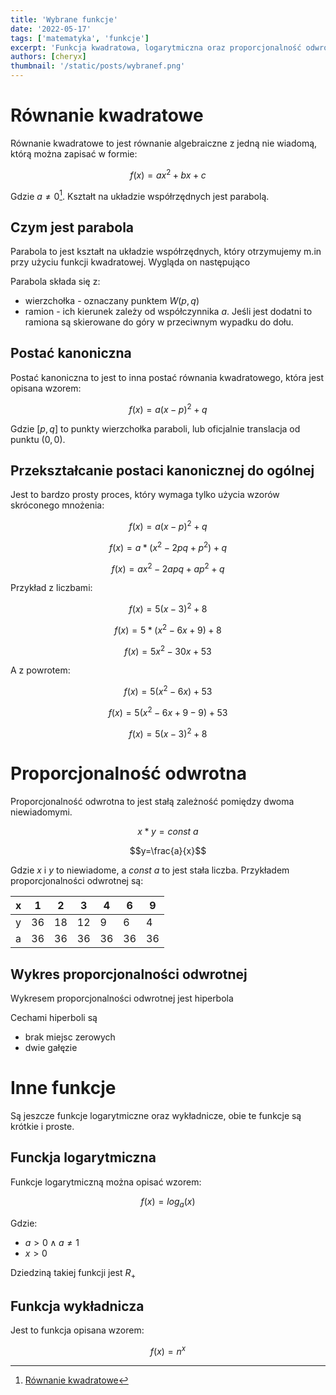 ```yaml
---
title: 'Wybrane funkcje'
date: '2022-05-17'
tags: ['matematyka', 'funkcje']
excerpt: 'Funkcja kwadratowa, logarytmiczna oraz proporcjonalność odwrotna'
authors: [cheryx]
thumbnail: '/static/posts/wybranef.png'
---
```


# Równanie kwadratowe

Równanie kwadratowe to jest równanie algebraiczne z jedną nie wiadomą, którą można zapisać w formie:

$$f(x) = ax^2 + bx + c$$

Gdzie $a\neq 0$[^wzor]. Kształt na układzie współrzędnych jest parabolą.

## Czym jest parabola

Parabola to jest kształt na układzie współrzędnych, który otrzymujemy m.in przy użyciu funkcji kwadratowej. Wygląda on następująco

<Graph fun="x**2 - 2" height="300px" />


Parabola składa się z:

* wierzchołka - oznaczany punktem $W(p, q)$
* ramion - ich kierunek zależy od współczynnika $a$. Jeśli jest dodatni to ramiona są skierowane do góry w przeciwnym wypadku do dołu.

## Postać kanoniczna

Postać kanoniczna to jest to inna postać równania kwadratowego, która jest opisana wzorem:

$$f(x) = a(x-p)^2 + q$$

Gdzie $[p, q]$ to punkty wierzchołka paraboli, lub oficjalnie translacja od punktu $(0,0)$.


## Przekształcanie postaci kanonicznej do ogólnej

Jest to bardzo prosty proces, który wymaga tylko użycia wzorów skróconego mnożenia:

$$f(x) = a(x-p)^2 + q$$

$$f(x) = a * (x^2 - 2pq + p^2) + q$$

$$f(x) = ax^2 - 2apq + ap^2 + q$$

Przykład z liczbami:

$$f(x) = 5(x-3)^2 + 8$$

$$f(x) = 5 * (x^2 - 6x + 9) + 8$$

$$f(x) = 5x^2 - 30x + 53$$

A z powrotem:

$$f(x) = 5(x^2 - 6x) + 53$$

$$f(x) = 5(x^2 - 6x + 9 - 9) + 53$$

$$f(x) = 5(x-3)^2 + 8$$

# Proporcjonalność odwrotna

Proporcjonalność odwrotna to jest stałą zależność pomiędzy dwoma niewiadomymi.

$$x*y=const~a$$

$$y=\frac{a}{x}$$

<Graph fun="1/x" />

Gdzie $x$ i $y$ to niewiadome, a $const~a$ to jest stała liczba. Przykładem proporcjonalności odwrotnej są:

| x | 1 | 2 | 3 | 4 | 6 | 9
| - | - | - | - | - | - | -
| y | 36 | 18 | 12 | 9 | 6 | 4
| a | 36 | 36 | 36 | 36 | 36 | 36

## Wykres proporcjonalności odwrotnej

Wykresem proporcjonalności odwrotnej jest hiperbola

Cechami hiperboli są

* brak miejsc zerowych
* dwie gałęzie

# Inne funkcje

Są jeszcze funkcje logarytmiczne oraz wykładnicze, obie te funkcje są krótkie i proste.

## Funckja logarytmiczna

<Graph fun="Math.log(x)" />

Funkcje logarytmiczną można opisać wzorem:

$$
f(x) = log_a(x)
$$

Gdzie:
* $a > 0 \land a \neq 1$
* $x > 0$

Dziedziną takiej funkcji jest $R_+$

## Funkcja wykładnicza

<Graph fun="2**x" />

Jest to funkcja opisana wzorem:

$$
f(x) = n^x
$$


[^wzor]: [Równanie kwadratowe](https://en.wikipedia.org/wiki/Quadratic_equation)